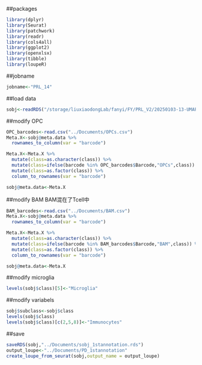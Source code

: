 ##packages
```r
library(dplyr)
library(Seurat)
library(patchwork)
library(readr)
library(cols4all)
library(ggplot2)
library(openxlsx)
library(tibble)
library(loupeR)
```

##jobname
```r
jobname<-"PRL_14"
```

##load data
```r
sobj<-readRDS("/storage/liuxiaodongLab/fanyi/FY/PRL_V2/20250103-13-UMAP+Marker plot-after_DropDoublets/Documents/sobj_PD_MNN.rds")
```
##modify  OPC
```r
OPC_barcodes<-read.csv("../Documents/OPCs.csv")
Meta.X<-sobj@meta.data %>%
  rownames_to_column(var = "barcode")

Meta.X<-Meta.X %>%
  mutate(class=as.character(class)) %>%
  mutate(class=ifelse(barcode %in% OPC_barcodes$Barcode,"OPCs",class)) %>%
  mutate(class=as.factor(class)) %>%
  column_to_rownames(var = "barcode")
```

```r
sobj@meta.data<-Meta.X
```

##modify BAM
BAM混在了Tcell中
```r
BAM_barcodes<-read.csv("../Documents/BAM.csv")
Meta.X<-sobj@meta.data %>%
  rownames_to_column(var = "barcode")

Meta.X<-Meta.X %>%
  mutate(class=as.character(class)) %>%
  mutate(class=ifelse(barcode %in% BAM_barcodes$Barcode,"BAM",class)) %>%
  mutate(class=as.factor(class)) %>%
  column_to_rownames(var = "barcode")
```

```r
sobj@meta.data<-Meta.X
```

##modify microglia
```r

levels(sobj$class)[5]<-"Microglia"
```
##modify variabels
```r
sobj$subclass<-sobj$class
levels(sobj$class)
levels(sobj$class)[c(2,5,8)]<-"Immunocytes"
```


##save
```r
saveRDS(sobj,"../Documents/sobj_1stannotation.rds")
output_loupe<-"../Documents/PD_1stannotation"
create_loupe_from_seurat(sobj,output_name = output_loupe)
```

